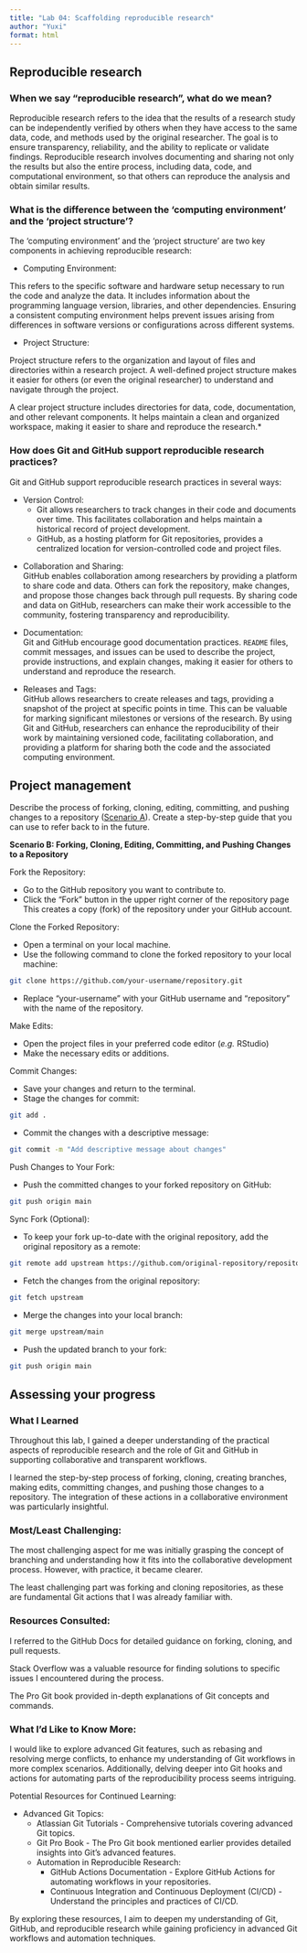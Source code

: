```yaml
---
title: "Lab 04: Scaffolding reproducible research"
author: "Yuxi"
format: html
---
```


<!-- Summary

Excellent job, Yuxi. You have demonstrated a deep understanding of the concepts and provided a clear and detailed explanation of the process. Your step-by-step guide is well-structured and easy to follow. You have also reflected on your learning and identified areas for further exploration. Great work!

Just remember that the formatting of the prose can be improved to make it more legible.

-->

## Reproducible research

<!-- I would suggest some formatting to make the prose more legible -->

### When we say "reproducible research", what do we mean?

Reproducible research refers to the idea that the results of a research study can be independently verified by others when they have access to the same data, code, and methods used by the original researcher. The goal is to ensure transparency, reliability, and the ability to replicate or validate findings. Reproducible research involves documenting and sharing not only the results but also the entire process, including data, code, and computational environment, so that others can reproduce the analysis and obtain similar results.

### What is the difference between the 'computing environment' and the 'project structure'?

The 'computing environment' and the 'project structure' are two key components in achieving reproducible research:

- Computing Environment:

This refers to the specific software and hardware setup necessary to run the code and analyze the data. It includes information about the programming language version, libraries, and other dependencies.
Ensuring a consistent computing environment helps prevent issues arising from differences in software versions or configurations across different systems.

- Project Structure:

Project structure refers to the organization and layout of files and directories within a research project. A well-defined project structure makes it easier for others (or even the original researcher) to understand and navigate through the project.

<!-- add a space between paragraphs will create the normal division -->

A clear project structure includes directories for data, code, documentation, and other relevant components. It helps maintain a clean and organized workspace, making it easier to share and reproduce the research.*


### How does Git and GitHub support reproducible research practices?

Git and GitHub support reproducible research practices in several ways:

- Version Control:
  - Git allows researchers to track changes in their code and documents over time. This facilitates collaboration and helps maintain a historical record of project development.
  - GitHub, as a hosting platform for Git repositories, provides a centralized location for version-controlled code and project files.

<!-- if you want text to align with the bullet vertically, add the \ at the end of the line -->
- Collaboration and Sharing:\
GitHub enables collaboration among researchers by providing a platform to share code and data. Others can fork the repository, make changes, and propose those changes back through pull requests. By sharing code and data on GitHub, researchers can make their work accessible to the community, fostering transparency and reproducibility.

- Documentation:\
Git and GitHub encourage good documentation practices. `README` files, commit messages, and issues can be used to describe the project, provide instructions, and explain changes, making it easier for others to understand and reproduce the research.

- Releases and Tags:\
GitHub allows researchers to create releases and tags, providing a snapshot of the project at specific points in time. This can be valuable for marking significant milestones or versions of the research.
By using Git and GitHub, researchers can enhance the reproducibility of their work by maintaining versioned code, facilitating collaboration, and providing a platform for sharing both the code and the associated computing environment.

## Project management

Describe the process of forking, cloning, editing, committing, and pushing changes to a repository ([Scenario A](https://qtalr.github.io/qtalrkit/articles/recipe-4.html)). Create a step-by-step guide that you can use to refer back to in the future.

**Scenario B: Forking, Cloning, Editing, Committing, and Pushing Changes to a Repository**

Fork the Repository:

- Go to the GitHub repository you want to contribute to.
- Click the "Fork" button in the upper right corner of the repository page\
This creates a copy (fork) of the repository under your GitHub account.

Clone the Forked Repository:

<!-- Note: that using `git` commands at the terminal works, but in class we have been using the RStudio interface to do these things. It might be better to update your process with a description of the steps using the RStudio interface that we have used in class. -->

- Open a terminal on your local machine.
- Use the following command to clone the forked repository to your local machine:

<!-- We can show code (without running it) as follows: -->

```bash
git clone https://github.com/your-username/repository.git
```

<!-- 'bash' is the language of the terminal -->

- Replace "your-username" with your GitHub username and "repository" with the name of the repository.

<!-- No need to create a new branch, we will use 'main' -->

Make Edits:

- Open the project files in your preferred code editor (*e.g.* RStudio)
- Make the necessary edits or additions.

Commit Changes:

- Save your changes and return to the terminal.
- Stage the changes for commit:

```bash
git add .
```

- Commit the changes with a descriptive message:

```bash
git commit -m "Add descriptive message about changes"
```

Push Changes to Your Fork:

- Push the committed changes to your forked repository on GitHub:

```bash
git push origin main
```

<!-- About Pull Requests:

Pull Requests are a way to propose changes to the original repository. For the labs we will not be using them, as we are not making changes to the original repository, only to our own forks.

However, when I review your work and submit feedback to you, I will be using Pull Requests to do so. But this is done on GitHub, not in the terminal. -->

Sync Fork (Optional):

- To keep your fork up-to-date with the original repository, add the original repository as a remote:

```bash
git remote add upstream https://github.com/original-repository/repository.git
```

- Fetch the changes from the original repository:

```bash
git fetch upstream
```

- Merge the changes into your local branch:

```bash
git merge upstream/main
```

- Push the updated branch to your fork:

```bash
git push origin main
```

## Assessing your progress

### What I Learned

<!--
Wow, you've demonstrated a lot of learning in this lab! I'm impressed with the depth of your understanding of the concepts and the clarity of your explanations. You've also done a great job of applying the concepts to the scenario and providing a step-by-step guide for future reference. Great work!

Note you may want to consider updating the steps with the RStudio interface, as we have been using in class. But it is not required, if you are comfortable with using the terminal, that's fine --in fact it is what I use!

-->

Throughout this lab, I gained a deeper understanding of the practical aspects of reproducible research and the role of Git and GitHub in supporting collaborative and transparent workflows.

I learned the step-by-step process of forking, cloning, creating branches, making edits, committing changes, and pushing those changes to a repository. The integration of these actions in a collaborative environment was particularly insightful.

### Most/Least Challenging:

The most challenging aspect for me was initially grasping the concept of branching and understanding how it fits into the collaborative development process. However, with practice, it became clearer. <!-- I encourage you to research branching and how it fits into the collaborative development process, but for now we won't go into it in too much detail. -->

The least challenging part was forking and cloning repositories, as these are fundamental Git actions that I was already familiar with. <!-- Great. -->

### Resources Consulted:

<!-- A really great resource is https://happygitwithr.com/ It covers the key topics of Git and GitHub for R/ RStudio users -->

I referred to the GitHub Docs for detailed guidance on forking, cloning, and pull requests.

Stack Overflow was a valuable resource for finding solutions to specific issues I encountered during the process. <!-- Yes! -->

The Pro Git book provided in-depth explanations of Git concepts and commands. <!-- I'm not familar with this book, but it sounds like a great resource! Do you have a link? You might share it in our course discussion page https://github.com/orgs/lin-380-s24/discussions-->

### What I'd Like to Know More:

<!-- Consult the https://happygitwithr.com/ webbook -->

I would like to explore advanced Git features, such as rebasing and resolving merge conflicts, to enhance my understanding of Git workflows in more complex scenarios. Additionally, delving deeper into Git hooks and actions for automating parts of the reproducibility process seems intriguing.

Potential Resources for Continued Learning:

- Advanced Git Topics:
  - Atlassian Git Tutorials - Comprehensive tutorials covering advanced Git topics.
  - Git Pro Book - The Pro Git book mentioned earlier provides detailed insights into Git's advanced features.
  - Automation in Reproducible Research:
    - GitHub Actions Documentation - Explore GitHub Actions for automating workflows in your repositories.
    - Continuous Integration and Continuous Deployment (CI/CD) - Understand the principles and practices of CI/CD.

By exploring these resources, I aim to deepen my understanding of Git, GitHub, and reproducible research while gaining proficiency in advanced Git workflows and automation techniques.
